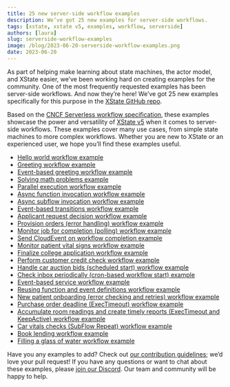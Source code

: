 ```yaml
---
title: 25 new server-side workflow examples
description: We’ve got 25 new examples for server-side workflows.
tags: [xstate, xstate v5, examples, workflow, serverside]
authors: [laura]
slug: serverside-workflow-examples
image: /blog/2023-06-20-serverside-workflow-examples.png
date: 2023-06-20
---
```


As part of helping make learning about state machines, the actor model, and XState easier, we’ve been working hard on creating examples for the community. One of the most frequently requested examples has been server-side workflows. And now they’re here! We’ve got 25 new examples specifically for this purpose in the [XState GitHub repo](https://github.com/statelyai/xstate/tree/next/examples).<!-- truncate -->

Based on the [CNCF Serverless workflow specification](https://github.com/serverlessworkflow/specification/tree/main), these examples showcase the power and versatility of [XState v5](/blog/announcing-xstate-v5-beta) when it comes to server-side workflows. These examples cover many use cases, from simple state machines to more complex workflows. Whether you are new to XState or an experienced user, we hope you’ll find these examples useful.

- [Hello world workflow example](https://github.com/statelyai/xstate/tree/next/examples/workflow-hello)
- [Greeting workflow example](https://github.com/statelyai/xstate/tree/next/examples/workflow-greeting)
- [Event-based greeting workflow example](https://github.com/statelyai/xstate/tree/next/examples/workflow-event-greeting)
- [Solving math problems example](https://github.com/statelyai/xstate/tree/next/examples/workflow-math-problem)
- [Parallel execution workflow example](https://github.com/statelyai/xstate/tree/next/examples/workflow-parallel)
- [Async function invocation workflow example](https://github.com/statelyai/xstate/tree/next/examples/workflow-async-function)
- [Async subflow invocation workflow example](https://github.com/statelyai/xstate/tree/next/examples/workflow-async-subflow)
- [Event-based transitions workflow example](https://github.com/statelyai/xstate/tree/next/examples/workflow-event-based)
- [Applicant request decision workflow example](https://github.com/statelyai/xstate/tree/next/examples/workflow-applicant-request)
- [Provision orders (error handling) workflow example](https://github.com/statelyai/xstate/tree/next/examples/workflow-provision-orders)
- [Monitor job for completion (polling) workflow example](https://github.com/statelyai/xstate/tree/next/examples/workflow-monitor-job)
- [Send CloudEvent on workflow completion example](https://github.com/statelyai/xstate/tree/next/examples/workflow-send-cloudevent)
- [Monitor patient vital signs workflow example](https://github.com/statelyai/xstate/tree/next/examples/workflow-monitor-patient)
- [Finalize college application workflow example](https://github.com/statelyai/xstate/tree/next/examples/workflow-finalize-college-app)
- [Perform customer credit check workflow example](https://github.com/statelyai/xstate/tree/next/examples/workflow-credit-check)
- [Handle car auction bids (scheduled start) workflow example](https://github.com/statelyai/xstate/tree/next/examples/workflow-car-auction-bids)
- [Check inbox periodically (cron-based workflow start) example](https://github.com/statelyai/xstate/tree/next/examples/workflow-check-inbox)
- [Event-based service workflow example](https://github.com/statelyai/xstate/tree/next/examples/workflow-event-based-service)
- [Reusing function and event definitions workflow example](https://github.com/statelyai/xstate/tree/next/examples/workflow-reusing-functions)
- [New patient onboarding (error checking and retries) workflow example](https://github.com/statelyai/xstate/tree/next/examples/workflow-new-patient-onboarding)
- [Purchase order deadline (ExecTimeout) workflow example](https://github.com/statelyai/xstate/tree/next/examples/workflow-purchase-order-deadline)
- [Accumulate room readings and create timely reports (ExecTimeout and KeepActive) workflow example](https://github.com/statelyai/xstate/tree/next/examples/workflow-accumulate-room-readings)
- [Car vitals checks (SubFlow Repeat) workflow example](https://github.com/statelyai/xstate/tree/next/examples/workflow-car-vitals)
- [Book lending workflow example](https://github.com/statelyai/xstate/tree/next/examples/workflow-book-lending)
- [Filling a glass of water workflow example](https://github.com/statelyai/xstate/tree/next/examples/workflow-filling-water)

Have you any examples to add? Check out [our contribution guidelines](https://github.com/statelyai/xstate/blob/next/CONTRIBUTING.md); we’d love your pull request! If you have any questions or want to chat about these examples, please [join our Discord](https://discord.gg/xstate). Our team and community will be happy to help.